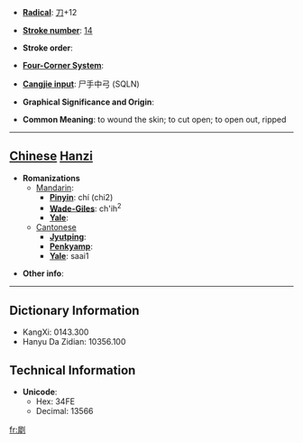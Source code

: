 * '''[[Wiktionary:Chinese radical index| Radical]]''': [[Wiktionary:Chinese radical index 刀|刀]]+12

* '''[[Wiktionary:Chinese total strokes index|Stroke number]]''': [[Wiktionary:Chinese total strokes index 14|14]]

* '''Stroke order''': 

* '''[[Wiktionary:Chinese four corner index|Four-Corner System]]''': 

* '''[[Wiktionary:Chinese Cangjie index|Cangjie input]]''': 尸手中弓 (SQLN)

* '''Graphical Significance and Origin''': 

* '''Common Meaning''': to wound the skin; to cut open; to open out, ripped

----

== [[Chinese]] [[Hanzi]] ==

* '''Romanizations'''
** [[Mandarin]]:
*** '''[[Pinyin]]''': chí (chi2)
*** '''[[Wade-Giles]]''': ch'ih<sup>2</sup>
*** '''[[Yale]]''': 
**[[Cantonese]]
***'''[[Jyutping]]''':
***'''[[Penkyamp]]''': 
***'''[[Yale]]''': saai1

* '''Other info''': 

----

== Dictionary Information ==

* KangXi: 0143.300
* Hanyu Da Zidian: 10356.100

== Technical Information ==

* '''Unicode''':
** Hex: 34FE
** Decimal: 13566

[[fr:㓾]]